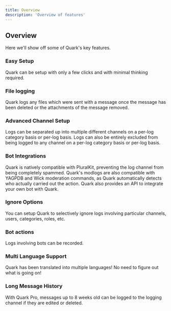 ```yaml
---
title: Overview
description: 'Overview of features'
---
```


## Overview

Here we'll show off some of Quark's key features.

### Easy Setup

Quark can be setup with only a few clicks and with minimal thinking required.


### File logging

Quark logs any files which were sent with a message once the message has been deleted or the attachments of the message removed.


### Advanced Channel Setup

Logs can be separated up into multiple different channels on a per-log category basis or per-log basis. Logs can also be entirely excluded from being logged to any channel on a per-log category basis or per-log basis.


### Bot Integrations

Quark is natively compatible with PluralKit, preventing the log channel from being completely spammed. Quark's modlogs are also compatible with YAGPDB and Wick moderation commands, as Quark automatically detects who actually carried out the action. Quark also provides an API to integrate your own bot with Quark.


### Ignore Options

You can setup Quark to selectively ignore logs involving particular channels, users, categories, roles, etc.


### Bot actions

Logs involving bots can be recorded.


### Multi Language Support

Quark has been translated into multiple languages! No need to figure out what is going on!


### Long Message History

With Quark Pro, messages up to 8 weeks old can be logged to the logging channel if they are edited or deleted.

